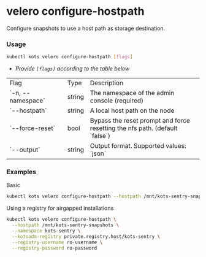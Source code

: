 
# velero configure-hostpath

Configure snapshots to use a host path as storage destination.

### Usage

```bash
kubectl kots velero configure-hostpath [flags]
```

- _Provide `[flags]` according to the table below_

<table>
     <tr>
        <td width="30%">Flag</td>
        <td>Type</td>
        <td>Description</td>
    </tr>
    <Help/>
    <tr>
        <td>`-n, --namespace`</td>
        <td>string</td>
        <td>The namespace of the admin console (required)</td>
    </tr>
    <tr>
        <td>`--hostpath`</td>
        <td>string</td>
        <td>A local host path on the node</td>
    </tr>
    <KotsadmNamespace/>
    <KotsadmRegistry/>
    <RegistryPassword/>
    <RegistryUsername/>
    <tr>
        <td>`--force-reset`</td>
        <td>bool</td>
        <td>Bypass the reset prompt and force resetting the nfs path. (default `false`)</td>
    </tr>
    <tr>
        <td>`--output`</td>
        <td>string</td>
        <td>Output format. Supported values: `json`</td>
    </tr>
</table>

### Examples

Basic

```bash
kubectl kots velero configure-hostpath --hostpath /mnt/kots-sentry-snapshots --namespace kots-sentry
```

Using a registry for airgapped installations

```bash
kubectl kots velero configure-hostpath \
  --hostpath /mnt/kots-sentry-snapshots \
  --namespace kots-sentry \
  --kotsadm-registry private.registry.host/kots-sentry \
  --registry-username ro-username \
  --registry-password ro-password
```
